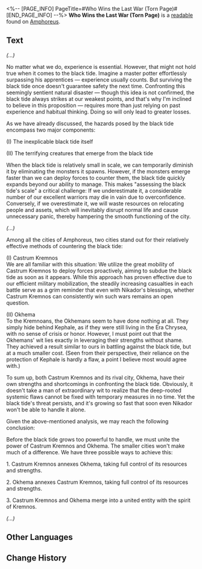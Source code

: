 <%-- [PAGE_INFO]
PageTitle=#Who Wins the Last War (Torn Page)#
[END_PAGE_INFO] --%>
{{Readable Infobox
|id           = 462
|partIds      = 190773
|title        = 
|image        = Item Who Wins the Last War (Torn Page).png
|world        = Amphoreus
|parts        = 1
|author       = <!--to be added-->
|description  = Looks like a page from a military tome in ancient Castrum Kremnos. "If we can't live in future right now, then in the future, we will live in the past" is written in small print on the front cover.
|part1        = Who Wins the Last War (Torn Page)
|source1      = {{cx|Source missing}}
|characters   = 
|factions     = 
}}
'''Who Wins the Last War (Torn Page)''' is a [[readable]] found on [[Amphoreus]].
<!--
==Location==
{{Map Embed|<map name>|<marker id>}}
-->
==Text==
''(...)''

No matter what we do, experience is essential. However, that might not hold true when it comes to the black tide. Imagine a master potter effortlessly surpassing his apprentices &mdash; experience usually counts. But surviving the black tide once doesn't guarantee safety the next time. Confronting this seemingly sentient natural disaster &mdash; though this idea is not confirmed, the black tide always strikes at our weakest points, and that's why I'm inclined to believe in this proposition &mdash; requires more than just relying on past experience and habitual thinking. Doing so will only lead to greater losses.

As we have already discussed, the hazards posed by the black tide encompass two major components:

(I) The inexplicable black tide itself

(II) The terrifying creatures that emerge from the black tide

When the black tide is relatively small in scale, we can temporarily diminish it by eliminating the monsters it spawns. However, if the monsters emerge faster than we can deploy forces to counter them, the black tide quickly expands beyond our ability to manage. This makes "assessing the black tide's scale" a critical challenge: If we underestimate it, a considerable number of our excellent warriors may die in vain due to overconfidence. Conversely, if we overestimate it, we will waste resources on relocating people and assets, which will inevitably disrupt normal life and cause unnecessary panic, thereby hampering the smooth functioning of the city.

''(...)''

Among all the cities of Amphoreus, two cities stand out for their relatively effective methods of countering the black tide:

(I) Castrum Kremnos<br />We are all familiar with this situation: We utilize the great mobility of Castrum Kremnos to deploy forces proactively, aiming to subdue the black tide as soon as it appears. While this approach has proven effective due to our efficient military mobilization, the steadily increasing casualties in each battle serve as a grim reminder that even with Nikador's blessings, whether Castrum Kremnos can consistently win such wars remains an open question.

(II) Okhema<br />To the Kremnoans, the Okhemans seem to have done nothing at all. They simply hide behind Kephale, as if they were still living in the Era Chrysea, with no sense of crisis or honor. However, I must point out that the Okhemans' wit lies exactly in leveraging their strengths without shame. They achieved a result similar to ours in battling against the black tide, but at a much smaller cost. (Seen from their perspective, their reliance on the protection of Kephale is hardly a flaw, a point I believe most would agree with.)

To sum up, both Castrum Kremnos and its rival city, Okhema, have their own strengths and shortcomings in confronting the black tide. Obviously, it doesn't take a man of extraordinary wit to realize that the deep-rooted systemic flaws cannot be fixed with temporary measures in no time. Yet the black tide's threat persists, and it's growing so fast that soon even Nikador won't be able to handle it alone.

Given the above-mentioned analysis, we may reach the following conclusion:

Before the black tide grows too powerful to handle, we must unite the power of Castrum Kremnos and Okhema. The smaller cities won't make much of a difference. We have three possible ways to achieve this:

1. Castrum Kremnos annexes Okhema, taking full control of its resources and strengths.

2. Okhema annexes Castrum Kremnos, taking full control of its resources and strengths.

3. Castrum Kremnos and Okhema merge into a united entity with the spirit of Kremnos.

''(...)''

<!--
==Trivia==
* 
-->
==Other Languages==
{{Other Languages
|en   = Who Wins the Last War (Torn Page)
|zhs  = 谁能赢下最后的战争（残页）
|zht  = 誰能贏下最後的戰爭（殘頁）
|ja   = 最終戦争の勝利者は誰か（断片）
|ko   = 마지막 전쟁의 승자는 누구일까(찢어진 페이지)
|es   = Fragmento de «Quien gane la última guerra»
|fr   = Celui qui remporte la dernière guerre (page déchirée)
|ru   = Кто победит в последней войне (клочок страницы)
|th   = ใครจะคว้าชัยในสงครามสุดท้าย (เศษหน้ากระดาษ)
|vi   = Ai Sẽ Thắng Trận Chiến Cuối Cùng (Trang)
|de   = Wer gewinnt den letzten Krieg (Fragment)
|id   = Siapa yang Memenangkan Perang Terakhir (Halaman Rusak)
|pt   = Quem Vencer a Última Guerra (Página Rasgada)
}}

==Change History==
{{Change History|3.0}}